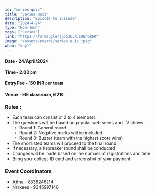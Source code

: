 ```yaml
---
id: "series-quiz"
title: "Series Quiz"
description: "Episode to Episode"
date: "2024-4-24"
type: "Non-Tech"
tags: ["Series"]
link: "https://forms.gle/jbpo3U5X7zDEhGkH8"
image: "/assets/events/series-quiz.jpeg"
when: "day1"
---
```


<h4>Date - 24/April/2024</h4>
<h4>Time - 2.00 pm</h4>
<h4>Entry Fee - 150 INR per team</h4>
<h4>Venue - EIE classroom,EI210</h4>
<h3>Rules :</h3>

- Each team can consist of 2 to 4 members.
- The questions will be based on popular web series and TV shows.
  - Round 1: General round
  - Round 2: Negative marks will be included
  - Round 3: Buzzer (team with the highest score wins)
- The shortlisted teams will proceed to the final round
- If necessary, a tiebreaker round shall be conducted
- Changes will be made based on the number of registrations and time.
- Bring your college ID card and screenshot of your payment.

<h3>Event Coordinators</h3>

- Ajitha - 8838246214
- Narkees - 9345997140

